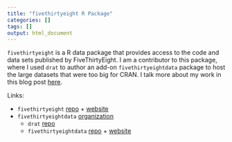 ```yaml
---
title: "fivethirtyeight R Package"
categories: []
tags: []
output: html_document
---
```


`fivethirtyeight` is a R data package that provides access to the code and data sets published by FiveThirtyEight. I am a contributor to this package, where I used `drat` to author an add-on `fivethirtyeightdata` package to host the large datasets that were too big for CRAN. I talk more about my work in this blog post [here](http://mariumtapal.rbind.io/blog/summer_internship_2020/#fivethirtyeight).

Links:

* `fivethirtyeight` [repo](https://github.com/rudeboybert/fivethirtyeight) + [website](https://fivethirtyeight-r.netlify.app)
* `fivethirtyeightdata` [organization](https://github.com/fivethirtyeightdata)
    + `drat` [repo](https://github.com/fivethirtyeightdata/drat)
    + `fivethirtyeightdata` [repo](https://github.com/fivethirtyeightdata/fivethirtyeightdata) + [website](https://fivethirtyeightdata.github.io/fivethirtyeightdata/)

